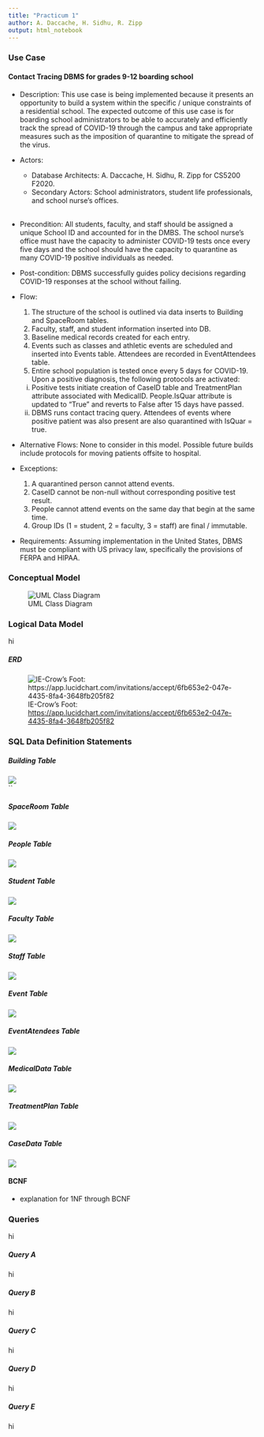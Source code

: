 ```yaml
---
title: "Practicum 1"
author: A. Daccache, H. Sidhu, R. Zipp
output: html_notebook
---
```

### Use Case
#### Contact Tracing DBMS for grades 9-12 boarding school

* Description: This use case is being implemented because it presents an opportunity to build a system within the specific / unique constraints of a residential school. The expected outcome of this use case is for boarding school administrators to be able to accurately and efficiently track the spread of COVID-19 through the campus and take appropriate measures such as the imposition of quarantine to mitigate the spread of the virus. 

* Actors:
  + Database Architects: A. Daccache, H. Sidhu, R. Zipp for CS5200 F2020.
  + Secondary Actors: School administrators, student life professionals, and school nurse's offices.  
  &nbsp;
* Precondition: All students, faculty, and staff should be assigned a unique School ID and accounted for in the DMBS. The school nurse's office must have the capacity to administer COVID-19 tests once every five days and the school should have the capacity to quarantine as many COVID-19 positive individuals as needed.

* Post-condition: DBMS successfully guides policy decisions regarding COVID-19 responses at the school without failing.

* Flow:
  1. The structure of the school is outlined via data inserts to Building and SpaceRoom tables. 
  2. Faculty, staff, and student information inserted into DB. 
  3. Baseline medical records created for each entry.
  4. Events such as classes and athletic events are scheduled and inserted into Events table. Attendees are recorded in EventAttendees table.
  5. Entire school population is tested once every 5 days for COVID-19. Upon a positive diagnosis, the following protocols are activated:
    i) Positive tests initiate creation of CaseID table and TreatmentPlan attribute associated with  MedicalID. People.IsQuar attribute is updated to "True" and reverts to False after 15 days have passed.
    ii) DBMS runs contact tracing query. Attendees of events where positive patient was also present are also quarantined with IsQuar = true.
  
* Alternative Flows: None to consider in this model. Possible future builds include protocols for moving patients offsite to hospital.

* Exceptions:
  1. A quarantined person cannot attend events. 
  2. CaseID cannot be non-null without corresponding positive test result.
  3. People cannot attend events on the same day that begin at the same time.
  4. Group IDs (1 = student, 2 = faculty, 3 = staff) are final / immutable.
 
  
* Requirements: Assuming implementation in the United States, DBMS must be compliant with US privacy law, specifically the provisions of FERPA and HIPAA. 


### Conceptual Model

![UML Class Diagram](UML.jpeg)

### Logical Data Model
hi

##### ERD

![IE-Crow's Foot: <https://app.lucidchart.com/invitations/accept/6fb653e2-047e-4435-8fa4-3648fb205f82>](ERD.jpeg)


### SQL Data Definition Statements


##### Building Table
![ ](DDL_Building.jpeg)  
``

##### SpaceRoom Table
![ ](DDL_SpaceRoom.jpeg)  



##### People Table
![ ](DDL_People.jpeg)  



##### Student Table
![ ](DDL_Student.jpeg)  


##### Faculty Table
![ ](DDL_Faculty.jpeg)  



##### Staff Table
![ ](DDL_Staff.jpeg)  



##### Event Table
![ ](DDL_Event.jpeg)  



##### EventAtendees Table
![ ](DDL_EventAtendees.jpeg)  



##### MedicalData Table
![ ](DDL_MedicalData.jpeg)  



##### TreatmentPlan Table
![ ](DDL_TreatmentPlan.jpeg)  


##### CaseData Table
![ ](DDL_CaseData.jpeg)  


#### BCNF
 - explanation for 1NF through BCNF

### Queries 
hi

##### Query A
hi

##### Query B
hi

##### Query C
hi

##### Query D
hi

##### Query E
hi

